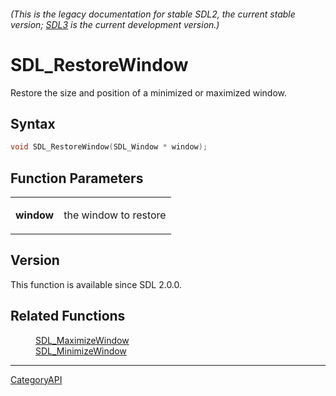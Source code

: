 ====== (This is the legacy documentation for stable SDL2, the current stable version; [https://wiki.libsdl.org/SDL3/ SDL3] is the current development version.) ======
= SDL_RestoreWindow =

Restore the size and position of a minimized or maximized window.

== Syntax ==

<syntaxhighlight lang='c'>
void SDL_RestoreWindow(SDL_Window * window);
</syntaxhighlight>

== Function Parameters ==

{|
|'''window'''
|the window to restore
|}

== Version ==

This function is available since SDL 2.0.0.

== Related Functions ==

:[[SDL_MaximizeWindow]]
:[[SDL_MinimizeWindow]]

----
[[CategoryAPI]]


